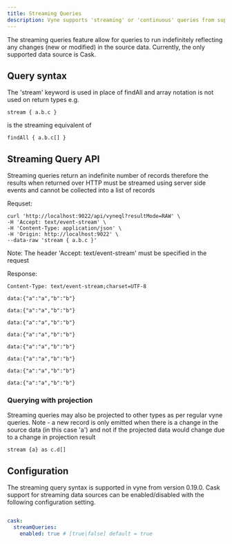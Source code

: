 ```yaml
---
title: Streaming Queries
description: Vyne supports 'streaming' or 'continuous' queries from supported sources.
---
```



The streaming queries feature allow for queries to run indefinitely reflecting any changes (new or modified) in the source data.  Currently, the
only supported data source is Cask.

## Query syntax

The 'stream' keyword is used in place of findAll and array notation is not used on return types e.g.

```text
stream { a.b.c }
```

is the streaming equivalent of

```text
findAll { a.b.c[] }
```


## Streaming Query API

Streaming queries return an indefinite number of records therefore the results when returned over HTTP must be streamed using server side events and
cannot be collected into a list of records

Requset:

```text
curl 'http://localhost:9022/api/vyneql?resultMode=RAW' \
-H 'Accept: text/event-stream' \
-H 'Content-Type: application/json' \
-H 'Origin: http://localhost:9022' \
--data-raw 'stream { a.b.c }'
```

Note: The header 'Accept: text/event-stream' must be specified in the request

Response:

```
Content-Type: text/event-stream;charset=UTF-8

data:{"a":"a","b":"b"}

data:{"a":"a","b":"b"}

data:{"a":"a","b":"b"}

data:{"a":"a","b":"b"}

data:{"a":"a","b":"b"}

data:{"a":"a","b":"b"}

data:{"a":"a","b":"b"}

data:{"a":"a","b":"b"}

```


### Querying with projection

Streaming queries may also be projected to other types as per regular vyne queries.  Note - a new record is only emitted when
there is a change in the source data (in this case 'a') and not if the projected data would change due to a change in projection result

```text
stream {a} as c.d[]
```

## Configuration

The streaming query syntax is supported in vyne from version 0.19.0.  Cask support for streaming data sources can be enabled/disabled
with the following configuration setting.

```yml

cask:
  streamQueries:
    enabled: true # [true|false] default = true

```

